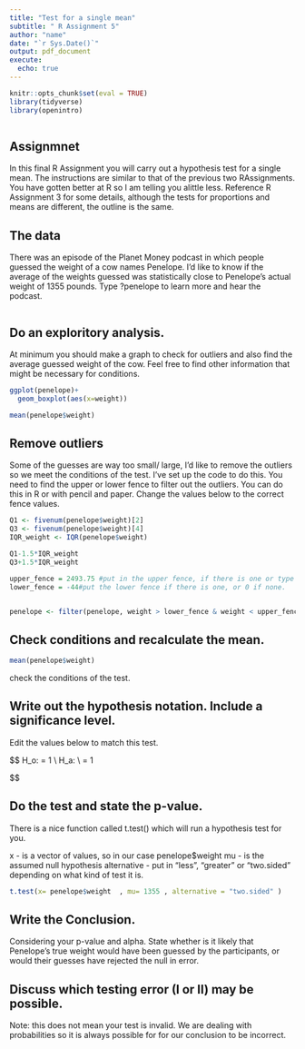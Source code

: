 ```yaml
---
title: "Test for a single mean"
subtitle: " R Assignment 5" 
author: "name"
date: "`r Sys.Date()`"
output: pdf_document
execute: 
  echo: true
---
```


```r
knitr::opts_chunk$set(eval = TRUE)
library(tidyverse)
library(openintro)



```

## Assignmnet

In this final R Assignment you will carry out a hypothesis test for a single mean. The instructions are similar to that of the previous two RAssignments. You have gotten better at R so I am telling you alittle less. Reference R Assignment 3 for some details, although the tests for proportions and means are different, the outline is the same.

## The data

There was an episode of the Planet Money podcast in which people guessed the weight of a cow names Penelope. I'd like to know if the average of the weights guessed was statistically close to Penelope's actual weight of 1355 pounds. Type ?penelope to learn more and hear the podcast. 

```r


```


## Do an exploritory analysis. 

At minimum you should make a graph to check for outliers and also find the average guessed weight of the cow. Feel free to find other information that might be necessary for conditions.  

```r
ggplot(penelope)+
  geom_boxplot(aes(x=weight))

mean(penelope$weight)
```

## Remove outliers

Some of the guesses are way too small/ large, I'd like to remove the outliers so we meet the conditions of the test. I've set up the code to do this. You need to find the upper or lower fence to filter out the outliers. You can do this in R or with pencil and paper. Change the values below to the correct fence values. 


```r
Q1 <- fivenum(penelope$weight)[2]
Q3 <- fivenum(penelope$weight)[4]
IQR_weight <- IQR(penelope$weight)

Q1-1.5*IQR_weight
Q3+1.5*IQR_weight
```

```r
upper_fence = 2493.75 #put in the upper fence, if there is one or type 10000000 if none. "
lower_fence = -44#put the lower fence if there is one, or 0 if none. 


penelope <- filter(penelope, weight > lower_fence & weight < upper_fence )

```

## Check conditions and recalculate the mean.  

```r
mean(penelope$weight)

```

check the conditions of the test. 



## Write out the hypothesis notation. Include a significance level.

Edit the values below to match this test. 

$$
H_o: \mu = 1 \\ H_a: \mu \ne 0 \\ \alpha = 1

$$

## Do the test and state the p-value. 

There is a nice function called t.test() which will run a hypothesis test for you. 

x - is a vector of values, so in our case penelope$weight
mu - is the assumed null hypothesis
alternative - put in "less", "greater" or "two.sided" depending on what kind of test it is. 

```r
t.test(x= penelope$weight  , mu= 1355 , alternative = "two.sided" )

```

## Write the Conclusion.

Considering your p-value and alpha. State whether is it likely that Penelope's true weight would have been guessed by the participants, or would their guesses have rejected the null in error. 


## Discuss which testing error (I or II) may be possible.

Note: this does not mean your test is invalid. We are dealing with probabilities so it is always possible for for our conclusion to be incorrect. 



